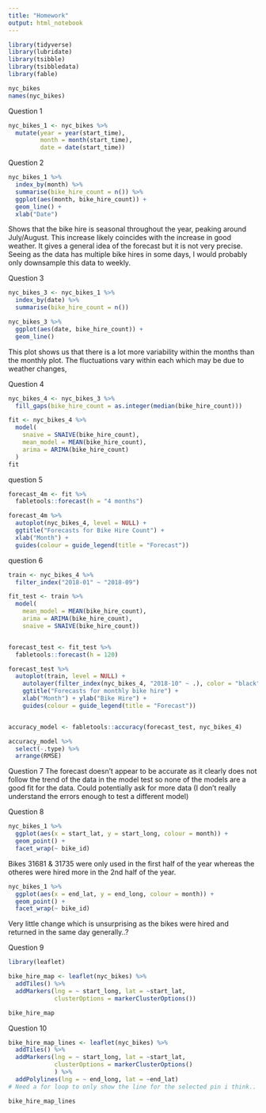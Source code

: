 ```yaml
---
title: "Homework"
output: html_notebook
---
```

```r
library(tidyverse)
library(lubridate)
library(tsibble)
library(tsibbledata)
library(fable)
```

```r
nyc_bikes
names(nyc_bikes)
```
Question 1
```r
nyc_bikes_1 <- nyc_bikes %>% 
  mutate(year = year(start_time),
         month = month(start_time),
         date = date(start_time))
```

Question 2
```r
nyc_bikes_1 %>% 
  index_by(month) %>% 
  summarise(bike_hire_count = n()) %>% 
  ggplot(aes(month, bike_hire_count)) +
  geom_line() +
  xlab("Date")
```
Shows that the bike hire is seasonal throughout the year, peaking around July/August. This increase likely coincides with the increase in good weather. It gives a general idea of the forecast but it is not very precise. Seeing as the data has multiple bike hires in some days, I would probably only downsample this data to weekly. 

Question 3

```r
nyc_bikes_3 <- nyc_bikes_1 %>% 
  index_by(date) %>% 
  summarise(bike_hire_count = n()) 

nyc_bikes_3 %>% 
  ggplot(aes(date, bike_hire_count)) +
  geom_line()
```
This plot shows us that there is a lot more variability within the months than the monthly plot. The fluctuations vary within each which may be due to weather changes, 

Question 4

```r
nyc_bikes_4 <- nyc_bikes_3 %>% 
  fill_gaps(bike_hire_count = as.integer(median(bike_hire_count)))

fit <- nyc_bikes_4 %>%
  model(
    snaive = SNAIVE(bike_hire_count),
    mean_model = MEAN(bike_hire_count),
    arima = ARIMA(bike_hire_count)
  )
fit
```
question 5
```r
forecast_4m <- fit %>%
  fabletools::forecast(h = "4 months")

forecast_4m %>%
  autoplot(nyc_bikes_4, level = NULL) +
  ggtitle("Forecasts for Bike Hire Count") +
  xlab("Month") +
  guides(colour = guide_legend(title = "Forecast"))
```

question 6 
```r
train <- nyc_bikes_4 %>%
  filter_index("2018-01" ~ "2018-09")

fit_test <- train %>%
  model(
    mean_model = MEAN(bike_hire_count),
    arima = ARIMA(bike_hire_count),
    snaive = SNAIVE(bike_hire_count))


forecast_test <- fit_test %>% 
  fabletools::forecast(h = 120)

forecast_test %>%
  autoplot(train, level = NULL) +
    autolayer(filter_index(nyc_bikes_4, "2018-10" ~ .), color = "black") +
    ggtitle("Forecasts for monthly bike hire") +
    xlab("Month") + ylab("Bike Hire") +
    guides(colour = guide_legend(title = "Forecast"))


accuracy_model <- fabletools::accuracy(forecast_test, nyc_bikes_4)

accuracy_model %>% 
  select(-.type) %>%
  arrange(RMSE)
```
Question 7
The forecast doesn't appear to be accurate as it clearly does not follow the trend of the data in the model test so none of the models are a good fit for the data. 
Could potentially ask for more data (I don't really understand the errors enough to test a different model)

Question 8

```r
nyc_bikes_1 %>% 
  ggplot(aes(x = start_lat, y = start_long, colour = month)) +
  geom_point() +
  facet_wrap(~ bike_id)
```
Bikes 31681 & 31735 were only used in the first half of the year whereas the otheres were hired more in the 2nd half of the year. 


```r
nyc_bikes_1 %>% 
  ggplot(aes(x = end_lat, y = end_long, colour = month)) +
  geom_point() +
  facet_wrap(~ bike_id)
```
Very little change which is unsurprising as the bikes were hired and returned in the same day generally..? 

Question 9
```r
library(leaflet)
```
```r

bike_hire_map <- leaflet(nyc_bikes) %>%
  addTiles() %>% 
  addMarkers(lng = ~ start_long, lat = ~start_lat,
             clusterOptions = markerClusterOptions()) 

bike_hire_map

```

Question 10
```r
bike_hire_map_lines <- leaflet(nyc_bikes) %>%
  addTiles() %>% 
  addMarkers(lng = ~ start_long, lat = ~start_lat,
             clusterOptions = markerClusterOptions()
             ) %>% 
  addPolylines(lng = ~ end_long, lat = ~end_lat)
# Need a for loop to only show the line for the selected pin i think.. but it's too late at night

bike_hire_map_lines
```

